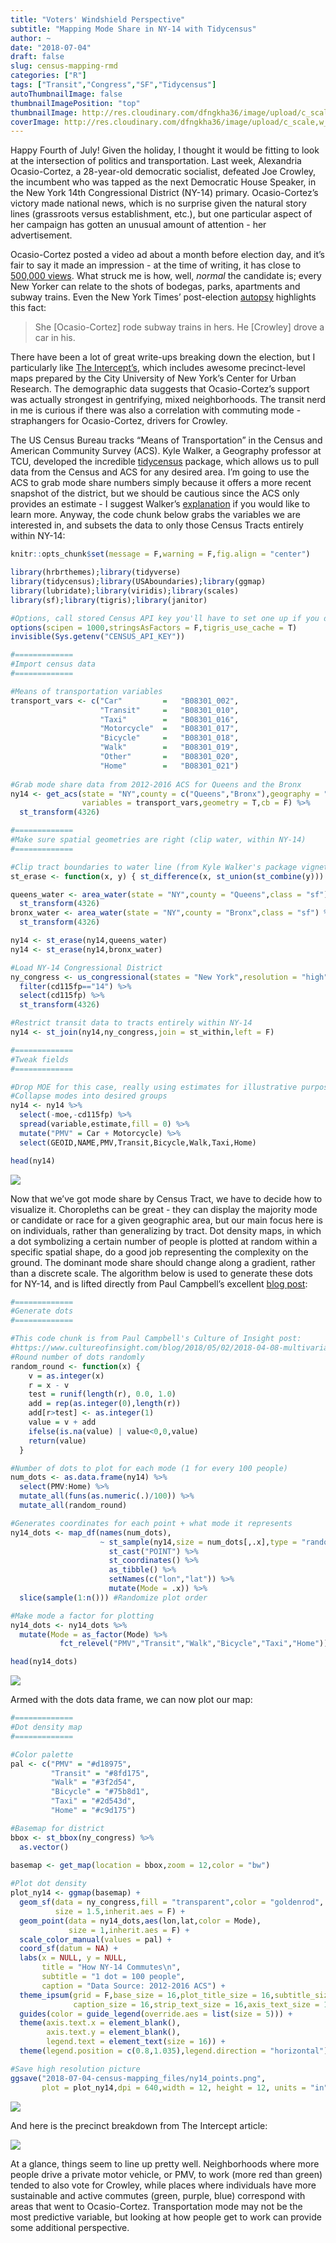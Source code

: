 ```yaml
---
title: "Voters' Windshield Perspective"
subtitle: "Mapping Mode Share in NY-14 with Tidycensus"
author: ~
date: "2018-07-04"
draft: false
slug: census-mapping-rmd
categories: ["R"]
tags: ["Transit","Congress","SF","Tidycensus"]
autoThumbnailImage: false
thumbnailImagePosition: "top"
thumbnailImage: http://res.cloudinary.com/dfngkha36/image/upload/c_scale,h_400,w_750/v1530733042/StockSnap_CensusMapping.jpg
coverImage: http://res.cloudinary.com/dfngkha36/image/upload/c_scale,w_1920/v1530733042/StockSnap_CensusMapping.jpg
---
```

<p>
Happy Fourth of July! Given the holiday, I thought it would be fitting to look at the intersection of politics and transportation. Last week, Alexandria Ocasio-Cortez, a 28-year-old democratic socialist, defeated Joe Crowley, the incumbent who was tapped as the next Democratic House Speaker, in the New York 14th Congressional District (NY-14) primary. Ocasio-Cortez's victory made national news, which is no surprise given the natural story lines (grassroots versus establishment, etc.), but one particular aspect of her campaign has gotten an unusual amount of attention - her advertisement.

Ocasio-Cortez posted a video ad about a month before election day, and it's fair to say it made an impression - at the time of writing, it has close to [500,000 views](https://www.youtube.com/watch?v=rq3QXIVR0bs). What struck me is how, well, *normal* the candidate is; every New Yorker can relate to the shots of bodegas, parks, apartments and subway trains. Even the New York Times' post-election [autopsy](https://www.nytimes.com/2018/06/27/nyregion/ocasio-cortez-crowley-primary-upset.html) highlights this fact:  

>She [Ocasio-Cortez] rode subway trains in hers. He [Crowley] drove a car in his.

There have been a lot of great write-ups breaking down the election, but I particularly like [The Intercept's](https://theintercept.com/2018/07/01/ocasio-cortez-data-suggests-that-gentrifying-neighborhoods-powered-alexandria-ocasio-cortezs-victory-over-the-democratic-establishment/), which includes awesome precinct-level maps prepared by the City University of New York's Center for Urban Research. The demographic data suggests that Ocasio-Cortez's support was actually strongest in gentrifying, mixed neighborhoods. The transit nerd in me is curious if there was also a correlation with commuting mode - straphangers for Ocasio-Cortez, drivers for Crowley.

The US Census Bureau tracks "Means of Transportation" in the Census and American Community Survey (ACS). Kyle Walker, a Geography professor at TCU, developed the incredible [tidycensus](https://github.com/walkerke/tidycensus) package, which allows us to pull data from the Census and ACS for any desired area. I'm going to use the ACS to grab mode share numbers simply because it offers a more recent snapshot of the district, but we should be cautious since the ACS only provides an estimate - I suggest Walker's [explanation](https://walkerke.github.io/tidycensus/articles/margins-of-error.html) if you would like to learn more. Anyway, the code chunk below grabs the variables we are interested in, and subsets the data to only those Census Tracts entirely within NY-14:  

```r

knitr::opts_chunk$set(message = F,warning = F,fig.align = "center")

library(hrbrthemes);library(tidyverse)
library(tidycensus);library(USAboundaries);library(ggmap)
library(lubridate);library(viridis);library(scales)
library(sf);library(tigris);library(janitor)

#Options, call stored Census API key you'll have to set one up if you don't have already
options(scipen = 1000,stringsAsFactors = F,tigris_use_cache = T)
invisible(Sys.getenv("CENSUS_API_KEY"))

```



```r

#=============
#Import census data
#=============

#Means of transportation variables
transport_vars <- c("Car"         =   "B08301_002",
                    "Transit"     =   "B08301_010",
                    "Taxi"        =   "B08301_016",
                    "Motorcycle"  =   "B08301_017",     
                    "Bicycle"     =   "B08301_018",
                    "Walk"        =   "B08301_019",
                    "Other"       =   "B08301_020",
                    "Home"        =   "B08301_021")
  
#Grab mode share data from 2012-2016 ACS for Queens and the Bronx
ny14 <- get_acs(state = "NY",county = c("Queens","Bronx"),geography = "tract",
                variables = transport_vars,geometry = T,cb = F) %>% 
  st_transform(4326)

#=============
#Make sure spatial geometries are right (clip water, within NY-14)
#=============

#Clip tract boundaries to water line (from Kyle Walker's package vignette)
st_erase <- function(x, y) { st_difference(x, st_union(st_combine(y))) }

queens_water <- area_water(state = "NY",county = "Queens",class = "sf") %>%
  st_transform(4326)
bronx_water <- area_water(state = "NY",county = "Bronx",class = "sf") %>%
  st_transform(4326)

ny14 <- st_erase(ny14,queens_water)
ny14 <- st_erase(ny14,bronx_water)

#Load NY-14 Congressional District
ny_congress <- us_congressional(states = "New York",resolution = "high") %>% 
  filter(cd115fp=="14") %>% 
  select(cd115fp) %>% 
  st_transform(4326)

#Restrict transit data to tracts entirely within NY-14
ny14 <- st_join(ny14,ny_congress,join = st_within,left = F)

#=============
#Tweak fields
#=============

#Drop MOE for this case, really using estimates for illustrative purposes
#Collapse modes into desired groups
ny14 <- ny14 %>% 
  select(-moe,-cd115fp) %>% 
  spread(variable,estimate,fill = 0) %>% 
  mutate("PMV" = Car + Motorcycle) %>% 
  select(GEOID,NAME,PMV,Transit,Bicycle,Walk,Taxi,Home)

head(ny14)

```

![](/post/2018-07-04-census-mapping_files/head_ny14.png)
<p>
Now that we've got mode share by Census Tract, we have to decide how to visualize it. Choropleths can be great - they can display the majority mode or candidate or race for a given geographic area, but our main focus here is on individuals, rather than generalizing by tract. Dot density maps, in which a dot symbolizing a certain number of people is plotted at random within a specific spatial shape, do a good job representing the complexity on the ground. The dominant mode share should change along a gradient, rather than a discrete scale. The algorithm below is used to generate these dots for NY-14, and is lifted directly from Paul Campbell's excellent [blog post](https://www.cultureofinsight.com/blog/2018/05/02/2018-04-08-multivariate-dot-density-maps-in-r-with-sf-ggplot2/):

```r

#=============
#Generate dots
#=============

#This code chunk is from Paul Campbell's Culture of Insight post:
#https://www.cultureofinsight.com/blog/2018/05/02/2018-04-08-multivariate-dot-density-maps-in-r-with-sf-ggplot2/
#Round number of dots randomly
random_round <- function(x) {
    v = as.integer(x)
    r = x - v
    test = runif(length(r), 0.0, 1.0)
    add = rep(as.integer(0),length(r))
    add[r>test] <- as.integer(1)
    value = v + add
    ifelse(is.na(value) | value<0,0,value)
    return(value)
  }

#Number of dots to plot for each mode (1 for every 100 people)
num_dots <- as.data.frame(ny14) %>% 
  select(PMV:Home) %>% 
  mutate_all(funs(as.numeric(.)/100)) %>% 
  mutate_all(random_round)

#Generates coordinates for each point + what mode it represents
ny14_dots <- map_df(names(num_dots), 
                    ~ st_sample(ny14,size = num_dots[,.x],type = "random") %>%
                      st_cast("POINT") %>%                  
                      st_coordinates() %>%                                          
                      as_tibble() %>%
                      setNames(c("lon","lat")) %>%
                      mutate(Mode = .x)) %>%
  slice(sample(1:n())) #Randomize plot order

#Make mode a factor for plotting
ny14_dots <- ny14_dots %>% 
  mutate(Mode = as_factor(Mode) %>% 
           fct_relevel("PMV","Transit","Walk","Bicycle","Taxi","Home"))

head(ny14_dots)

```

![](/post/2018-07-04-census-mapping_files/head_ny14dots.png)

<p>
Armed with the dots data frame, we can now plot our map:

```r

#=============
#Dot density map
#=============

#Color palette
pal <- c("PMV" = "#d18975",
         "Transit" = "#8fd175",
         "Walk" = "#3f2d54",
         "Bicycle" = "#75b8d1",
         "Taxi" = "#2d543d",
         "Home" = "#c9d175") 

#Basemap for district
bbox <- st_bbox(ny_congress) %>%
  as.vector()
  
basemap <- get_map(location = bbox,zoom = 12,color = "bw")

#Plot dot density
plot_ny14 <- ggmap(basemap) +
  geom_sf(data = ny_congress,fill = "transparent",color = "goldenrod",
          size = 1.5,inherit.aes = F) +
  geom_point(data = ny14_dots,aes(lon,lat,color = Mode),
             size = 1,inherit.aes = F) +
  scale_color_manual(values = pal) +
  coord_sf(datum = NA) +
  labs(x = NULL, y = NULL,
       title = "How NY-14 Commutes\n",
       subtitle = "1 dot = 100 people",
       caption = "Data Source: 2012-2016 ACS") +
  theme_ipsum(grid = F,base_size = 16,plot_title_size = 16,subtitle_size = 16,
              caption_size = 16,strip_text_size = 16,axis_text_size = 16) +
  guides(color = guide_legend(override.aes = list(size = 5))) +
  theme(axis.text.x = element_blank(),
        axis.text.y = element_blank(),
        legend.text = element_text(size = 16)) +
  theme(legend.position = c(0.8,1.035),legend.direction = "horizontal")

#Save high resolution picture 
ggsave("2018-07-04-census-mapping_files/ny14_points.png",
       plot = plot_ny14,dpi = 640,width = 12, height = 12, units = "in")

```

![ ](/post/2018-07-04-census-mapping_files/ny14_points.png)


And here is the precinct breakdown from The Intercept article:
<p>
![ ](https://theintercept.imgix.net/wp-uploads/sites/1/2018/06/Screen-Shot-2018-06-29-at-3.17.39-PM-1530299880.png?auto=compress%2Cformat&q=90)
<p>
At a glance, things seem to line up pretty well. Neighborhoods where more people drive a private motor vehicle, or PMV, to work (more red than green) tended to also vote for Crowley, while places where individuals have more sustainable and active commutes (green, purple, blue) correspond with areas that went to Ocasio-Cortez. Transportation mode may not be the most predictive variable, but looking at how people get to work can provide some additional perspective.


